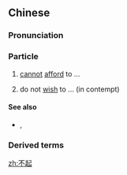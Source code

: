 ==Chinese==
{{zh-forms}}

===Pronunciation===
{{zh-pron
|m=不qǐ
|c=bat1 hei2
|cat=part
}}

===Particle===
{{zh-particle}}

# {{lb|zh|used after verbs}} [[cannot]] [[afford]] to ...
#: {{zh-x|買 不起|'''too expensive to''' buy}}
#: {{zh-x|玩 不起|'''cannot afford to''' be played}}
#: {{zh-x|牙醫 貴 到 我 都 看 不起 了。|Dentists are so expensive that I can't afford to go to visit.}}
# {{lb|zh|used after verbs}} do not [[wish]] to ... (in contempt)
#: {{zh-x|看不起|to look down upon}}

====See also====
* {{qualifier|Cantonese}} {{zh-l|唔起|m4 hei2}}, {{zh-l|唔住|m4 zyu6}}

===Derived terms===
{{zh-der|對不起|看不起|了不起|瞧不起|惹不起|傷不起}}

[[zh:不起]]
